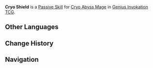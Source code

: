 {{Genius Invokation TCG Skill Infobox
|title      = Cryo Shield
|image      = Cryo Shield Character Card Skill.png
|type       = Passive Skill
|character  = Cryo Abyss Mage
|element    = 
|matching   = 
|unaligned  = 
|energy     = 
|effect     = (Passive) When the battle begins, this character gains '''Cryo Shield'''.<br /><br />'''Cryo Shield'''<br />The character to which this is attached takes no DMG and cannot be Frozen.<br />This status will provide 2 instances of {{Color|Cryo Application}} (Can be depleted using Elemental Reactions): Once the instances are depleted, this status will be removed, and will Stun the character to which this is attached.
|order      = 4
}}
'''Cryo Shield''' is a [[Character Card Passive Skill|Passive Skill]] for [[Cryo Abyss Mage (Character Card)|Cryo Abyss Mage]] in [[Genius Invokation TCG]].

==Other Languages==
{{Other Languages
|en      = Cryo Shield
|zhs     = 冰元素护罩
|zhs_rm  = Bīng-yuánsù Hùzhào
|zht     = 冰元素護罩
|zht_rm  = Bīng-yuánsù Hùzhào
|zh_tl   = {{lex|Cryo|zh}} Elemental Shield
|ja      = 氷元素バリア
|ja_rm   = Koori-genso Baria
|ja_tl   = {{lex|Cryo|ja}} Elemental Barrier
|ko      = 얼음 원소 보호막
|ko_rm   = Eoreum Wonso Bohomak
|ko_tl   = {{lex|Cryo|ko}} Elemental Shield
|es      = Escudo Cryo
|es_tl   = Cryo Shield
|fr      = Bouclier Cryo|s1:Boucliers Cryo|s2:bouclier Cryo|s3:boucliers Cryo
|fr_tl   = Cryo Shield
|ru      = Крио купол
|ru_tl   = Cryo Dome
|th      = Cryo Shield
|vi      = Khiên Băng
|vi_tl   = 
|de      = Kryo-Ummantelung
|de_tl   = Cryo Cladding
|id      = Cryo Shield
|pt      = Revestimento Cryo
|pt_tl   = 
|tr      = Buz Kalkanı
|tr_tl   = Ice Shield
|it      = Scudo di Cryo
|it_tl   = Cryo Shield
}}

==Change History==
{{Change History|3.3}}

==Navigation==
{{Genius Invokation TCG Skill Navbox|Cryo Abyss Mage}}
